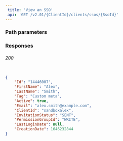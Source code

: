 ```yaml
---  
 title: 'View an SSO'  
 api: 'GET /v2.01/{ClientId}/clients/ssos/{SsoId}'  
---  
```


  

### Path parameters  

<SsoId />  

### Responses  

###### 200   

<IdResponse />  

<FirstNameResponse />  

<LastNameResponse />  

<TagResponse />  

<ActiveResponse />  

<EmailResponse />  

<ClientIdResponse />  

<InvitationStatusResponse />  

<PermissionGroupIdResponse />  

<LastLoginDateResponse />  

<CreationDateResponse />  

 <ResponseExample>  

```json 200  

{
    "Id": "14446007",
    "FirstName": "Alex",
    "LastName": "Smith",
    "Tag": "Custom meta",
    "Active": true,
    "Email": "alex.smith@example.com",
    "ClientId": "sandboxalex",
    "InvitationStatus": "SENT",
    "PermissionGroupId": "WRITE",
    "LastLoginDate": null,
    "CreationDate": 1646232844
}
  

 ```  

 </ResponseExample>